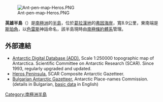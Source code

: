 [[Image:Ant-pen-map-Heros.PNG|thumb]]

'''英雄半島'''（{{lang-en|Heros Peninsula}}）是[[南極洲|南極洲]]的[[半島|半島]]，位於[[葛拉漢地|葛拉漢地]]的[[弗因海岸|弗因海岸]]，寬8.9公里，東南端是[[斯珀角|斯珀角]]，以[[色雷斯人|色雷斯]]神話命名，該半島現時由[[南極條約體系|南極條約體系]]管理。

{{coord|66|33|00|S|63|54|00|W|display=title}}

==外部連結==
* [http://www.add.scar.org Antarctic Digital Database (ADD).] {{Wayback|url=http://www.add.scar.org/ |date=20170305000653 }} Scale 1:250000 topographic map of Antarctica. Scientific Committee on Antarctic Research (SCAR). Since 1993, regularly upgraded and updated.
* [https://data.aad.gov.au/aadc/gaz/scar/display_name.cfm?gaz_id=137664 Heros Peninsula.] {{Wayback|url=https://data.aad.gov.au/aadc/gaz/scar/display_name.cfm?gaz_id=137664 |date=20170922100325 }} SCAR Composite Antarctic Gazetteer.
* [http://apcbg.org/gazet-bg.doc Bulgarian Antarctic Gazetteer.] {{Wayback|url=http://apcbg.org/gazet-bg.doc |date=20131012104624 }} Antarctic Place-names Commission. (details in Bulgarian, [http://apcbg.org/gazet.htm basic data] {{Wayback|url=http://apcbg.org/gazet.htm |date=20160304071225 }} in English)

{{DEFAULTSORT:Heros Peninsula}}
[[Category:南極洲半島|Category:南極洲半島]]


{{FoynCoast-geo-stub}}